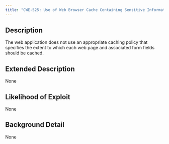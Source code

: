 ```yaml
---
title: "CWE-525: Use of Web Browser Cache Containing Sensitive Information"
---
```


## Description
The web application does not use an appropriate caching policy that specifies the extent to which each web page and associated form fields should be cached.

## Extended Description
None

## Likelihood of Exploit
None

## Background Detail
None
        